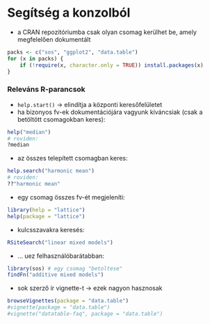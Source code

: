 # Segítség a konzolból

- a CRAN repozitóriumba csak olyan csomag kerülhet be, amely megfelelően dokumentált

```r
packs <- c("sos", "ggplot2", "data.table")
for (x in packs) { 
    if (!require(x, character.only = TRUE)) install.packages(x)
}
```

### Releváns R-parancsok
- `help.start()` -> elindítja a központi keresőfelületet 
- ha bizonyos fv-ek dokumentációjára vagyunk kíváncsiak (csak a betöltött csomagokban keres):
```r
help("median") 
# roviden:
?median
```
- az összes telepített csomagban keres:
```r
help.search("harmonic mean")
# roviden: 
??"harmonic mean"
```
- egy csomag összes fv-ét megjeleníti:
```r
library(help = "lattice")
help(package = "lattice")
```
- kulcsszavakra keresés:
```r
RSiteSearch("linear mixed models")
```
- ... uez felhasználóbarátabban:
```r
library(sos) # egy csomag "betoltese"
findFn("additive mixed models")
```
- sok szerző ír vignette-t -> ezek nagyon hasznosak
```r
browseVignettes(package = "data.table")
#vignette(package = "data.table")
#vignette("datatable-faq", package = "data.table")
```

